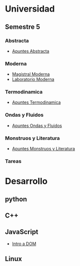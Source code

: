 =Universidad=
==Semestre 5==
===Abstracta===
* [[Apuntes Abstracta]]
===Moderna===
* [[Magistral Moderna]]
* [[Laboratorio Moderna]]
===Termodinamica===
* [[Apuntes Termodinamica]]
===Ondas y Fluidos===
* [[Apuntes Ondas y Fluidos]]
===Monstruos y Literatura===
* [[Apuntes Monstruos y Literatura]]
===Tareas===
=Desarrollo=
==python==
==C++==
==JavaScript==
* [[Intro a DOM]]
==Linux==
